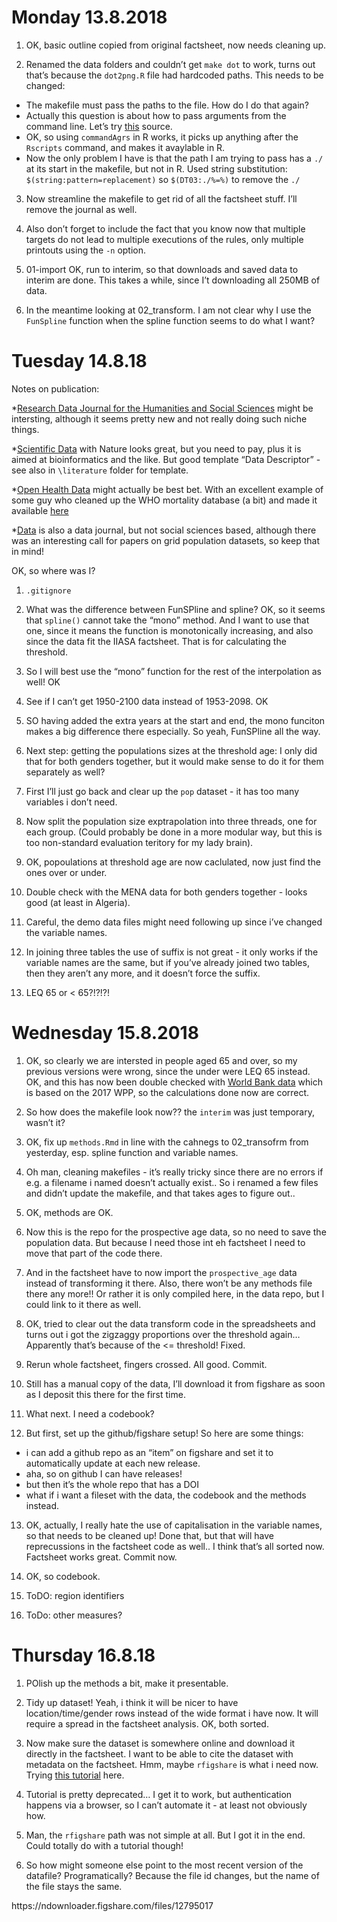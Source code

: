
# Monday 13.8.2018

1. OK, basic outline copied from original factsheet, now needs cleaning up.

2. Renamed the data folders and couldn't get `make dot` to work, turns out that's because the `dot2png.R` file had hardcoded paths. This needs to be changed: 

* The makefile must pass the paths to the file. How do I do that again?
* Actually this question is about how to pass arguments from the command line. Let's try [this](http://tuxette.nathalievilla.org/?p=1696) source. 
* OK, so using `commandAgrs` in R works, it picks up anything after the `Rscripts` command, and makes it avaylable in R. 
* Now the only problem I have is that the path I am trying to pass has a `./` at its start in the makefile, but not in R. Used string substitution: `$(string:pattern=replacement)` so `$(DT03:./%=%)` to remove the `./`

3. Now streamline the makefile to get rid of all the factsheet stuff. I'll remove the journal as well. 

4. Also don't forget to include the fact that you know now that multiple targets do not lead to multiple executions of the rules, only multiple printouts using the `-n` option. 

5. 01-import OK, run to interim, so that downloads and saved data to interim are done. This takes a while, since I't downloading all 250MB of data. 

6. In the meantime looking at 02_transform. I am not clear why I use the `FunSpline` function when the spline function seems to do what I want?

# Tuesday 14.8.18

Notes on publication:

*[Research Data Journal for the Humanities and Social Sciences](http://booksandjournals.brillonline.com/content/journals/24523666) might be intersting, although it seems pretty new and not really doing such niche things. 

*[Scientific Data](https://www.nature.com/sdata/publish#templates) with Nature looks great, but you need to pay, plus it is aimed at bioinformatics and the like. But good template "Data Descriptor" - see also in `\literature` folder for template. 

*[Open Health Data](https://openhealthdata.metajnl.com/) might actually be best bet. With an excellent example of some guy who cleaned up the WHO mortality database (a bit) and made it available [here](https://openhealthdata.metajnl.com/articles/10.5334/ohd.ao/)

*[Data](http://www.mdpi.com/journal/data/special_issues/spatial_denominator) is also a data journal, but not social sciences based, although there was an interesting call for papers on grid population datasets, so keep that in mind!

OK, so where was I?

1. `.gitignore`

2. What was the difference between FunSPline and spline? OK, so it seems that `spline()` cannot take the "mono" method. And I want to use that one, since it means the function is monotonically increasing, and also since the data fit the IIASA factsheet. That is for calculating the threshold. 

3. So I will best use the "mono" function for the rest of the interpolation as well! OK

4. See if I can't get 1950-2100 data instead of 1953-2098. OK

5. SO having added the extra years at the start and end, the mono funciton makes a big difference there especially. So yeah, FunSPline all the way. 

6. Next step: getting the populations sizes at the threshold age: I only did that for both genders together, but it would make sense to do it for them separately as well? 

7. First I'll just go back and clear up the `pop` dataset - it has too many variables i don't need. 

8. Now split the population size exptrapolation into three threads, one for each group. (Could probably be done in a more modular way, but this is too non-standard evaluation teritory for my lady brain). 

9. OK, popoulations at threshold age are now caclulated, now just find the ones over or under. 

10. Double check with the MENA data for both genders together - looks good (at least in Algeria). 

11. Careful, the demo data files might need following up since i've changed the variable names. 

12. In joining three tables the use of suffix is not great - it only works if the variable names are the same, but if you've already joined two tables, then they aren't any more, and it doesn't force the suffix.

13. LEQ 65 or < 65?!?!?! 

# Wednesday 15.8.2018

1. OK, so clearly we are intersted in people aged 65 and over, so my previous versions were wrong, since the under were LEQ 65 instead. OK, and this has now been double checked with [World Bank data](https://data.worldbank.org/indicator/SP.POP.65UP.TO.ZS?end=2017&start=1960&view=chart) which is based on the 2017 WPP, so the calculations done now are correct. 

2. So how does the makefile look now?? the `interim` was just temporary, wasn't it?

3. OK, fix up `methods.Rmd` in line with the cahnegs to 02_transofrm from yesterday, esp. spline function and variable names. 

4. Oh man, cleaning makefiles - it's really tricky since there are no errors if e.g. a filename i named doesn't actually exist.. So i renamed a few files and didn't update the makefile, and that takes ages to figure out.. 

5. OK, methods are OK. 

6. Now this is the repo for the prospective age data, so no need to save the population data. But because I need those int eh factsheet I need to move that part of the code there. 

7. And in the factsheet have to now import the `prospective_age` data instead of transforming it there.  Also, there won't be any methods file there any more!! Or rather it is only compiled here, in the data repo, but I could link to it there as well. 

8. OK, tried to clear out the data transform code in the spreadsheets and turns out i got the zigzaggy proportions over the threshold again... Apparently that's because of the <= threshold! Fixed.

9. Rerun whole factsheet, fingers crossed. All good. Commit. 

10. Still has a manual copy of the data, I'll download it from figshare as soon as I deposit this there for the first time. 

11. What next. I need a codebook?

12. But first, set up the github/figshare setup! So here are some things:

* i can add a github repo as an "item" on figshare and set it to automatically update at each new release.
* aha, so on github I can have releases!
* but then it's the whole repo that has a DOI
* what if i want a fileset with the data, the codebook and the methods instead. 

13. OK, actually, I really hate the use of capitalisation in the variable names, so that needs to be cleaned up! Done that, but that will have reprecussions in the factsheet code as well.. I think that's all sorted now. Factsheet works great. Commit now. 

14. OK, so codebook. 

15. ToDO: region identifiers

16. ToDo: other measures?


# Thursday 16.8.18

1. POlish up the methods a bit, make it presentable. 

2. Tidy up dataset! Yeah, i think it will be nicer to have location/time/gender rows instead of the wide format i have now. It will require a spread in the factsheet analysis. OK, both sorted. 

3. Now make sure the dataset is somewhere online and download it directly in the factsheet. I want to be able to cite the dataset with metadata on the factsheet. Hmm, maybe `rfigshare` is what i need now. Trying [this tutorial](https://github.com/ropensci/rfigshare/blob/master/inst/examples/tutorial.Rmd) here. 

4. Tutorial is pretty deprecated... I get it to work, but authentication happens via a browser, so I can't automate it - at least not obviously how. 

5. Man, the `rfigshare` path was not simple at all. But I got it in the end. Could totally do with a tutorial though!

6. So how might someone else point to the most recent version of the datafile? Programatically? Because the file id changes, but the name of the file stays the same. 

https://ndownloader.figshare.com/files/12795017